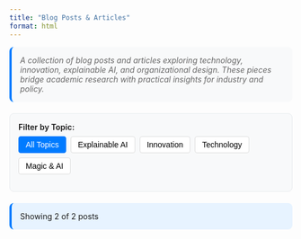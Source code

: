 ```yaml
---
title: "Blog Posts & Articles"
format: html
---
```


```{=html}
<style>
.filter-container {
  margin: 20px 0;
  padding: 15px;
  background-color: #f8f9fa;
  border-radius: 8px;
  border: 1px solid #e9ecef;
}

.filter-group {
  margin-bottom: 15px;
}

.filter-label {
  font-weight: 600;
  margin-bottom: 8px;
  display: block;
}

.filter-buttons {
  display: flex;
  flex-wrap: wrap;
  gap: 8px;
}

.filter-btn {
  padding: 6px 12px;
  border: 1px solid #ddd;
  background: white;
  border-radius: 4px;
  cursor: pointer;
  font-size: 14px;
  transition: all 0.2s;
}

.filter-btn:hover {
  background-color: #e9ecef;
}

.filter-btn.active {
  background-color: #007bff;
  color: white;
  border-color: #007bff;
}

.year-group {
  margin-bottom: 30px;
}

.year-header {
  font-size: 24px;
  font-weight: 700;
  color: #333;
  margin-bottom: 20px;
  padding-bottom: 8px;
  border-bottom: 2px solid #007bff;
}

.post {
  margin-bottom: 25px;
  padding: 20px;
  background: white;
  border: 1px solid #e9ecef;
  border-radius: 8px;
  box-shadow: 0 2px 4px rgba(0,0,0,0.1);
  transition: all 0.2s;
}

.post:hover {
  box-shadow: 0 4px 8px rgba(0,0,0,0.15);
  transform: translateY(-2px);
}

.post.featured {
  border-left: 4px solid #28a745;
  background: #f8fff9;
}

.post-title {
  font-size: 18px;
  font-weight: 600;
  color: #333;
  margin-bottom: 8px;
}

.post-title a {
  color: #333;
  text-decoration: none;
}

.post-title a:hover {
  color: #007bff !important;
  text-decoration: underline !important;
}

.post-authors {
  font-style: italic;
  color: #666;
  margin-bottom: 8px;
  font-size: 14px;
}

.post-excerpt {
  color: #555;
  margin-bottom: 12px;
  line-height: 1.5;
}

.post-meta {
  display: flex;
  gap: 15px;
  margin-bottom: 10px;
  flex-wrap: wrap;
}

.post-year {
  font-weight: 600;
  color: #007bff;
}

.post-type {
  background: #6c757d;
  color: white;
  padding: 2px 8px;
  border-radius: 12px;
  font-size: 12px;
  font-weight: 500;
}

.post-tags {
  display: flex;
  gap: 8px;
  flex-wrap: wrap;
  margin-top: 10px;
}

.tag {
  background: #e9ecef;
  color: #495057;
  padding: 2px 6px;
  border-radius: 8px;
  font-size: 11px;
  font-weight: 500;
}

.post-link {
  color: #007bff;
  text-decoration: none;
  font-weight: 500;
  font-size: 14px;
}

.post-link:hover {
  text-decoration: underline;
}

.external-link {
  color: #28a745;
  font-weight: 600;
}

.no-results {
  text-align: center;
  color: #666;
  font-style: italic;
  margin: 40px 0;
}

.stats {
  background: #e7f3ff;
  padding: 15px;
  border-radius: 8px;
  margin-bottom: 20px;
  border-left: 4px solid #007bff;
}

.intro-text {
  color: #666;
  font-style: italic;
  margin-bottom: 20px;
  padding: 15px;
  background: #f8f9fa;
  border-radius: 8px;
  border-left: 4px solid #007bff;
}
</style>
```

```{=html}
<div class="intro-text">
  A collection of blog posts and articles exploring technology, innovation, explainable AI, and organizational design. These pieces bridge academic research with practical insights for industry and policy.
</div>

<div class="filter-container">
  <div class="filter-group">
    <label class="filter-label">Filter by Topic:</label>
    <div class="filter-buttons">
      <button class="filter-btn active" data-type="all">All Topics</button>
      <button class="filter-btn" data-type="XAI">Explainable AI</button>
      <button class="filter-btn" data-type="Innovation">Innovation</button>
      <button class="filter-btn" data-type="Technology">Technology</button>
      <button class="filter-btn" data-type="Magic">Magic & AI</button>
    </div>
  </div>
</div>

<div class="stats" id="stats">
  Showing <span id="visible-count">2</span> of <span id="total-count">2</span> posts
</div>

<div id="posts-container"></div>

<div class="no-results" id="no-results" style="display: none;">
  No posts found matching the selected filters.
</div>
```

```{=html}
<script>
const posts = [
  {
    title: "A New Architecture for Ocean Observations",
    authors: ["Ravi Pappu"],
    excerpt: "Our vision at Apeiron Labs is to provide upper ocean data, anywhere on the planet, delivered on-demand. To do this, we need to rethink the fundamental architecture of ocean observation and our metrics for upper-ocean monitoring— delivering data that is consistent, impactful, and at a fraction of the cost per data point than is feasible today.",
    year: 2024,
    month: "March",
    type: "Article",
    tags: ["oceans","deep tech"],
    categories: ["Innovation", "Technology"],
    link: "https://apeironlabs.substack.com/p/a-new-architecture-for-ocean-observations",
    external: true,
    featured: true,
    platform: "Apeiron Labs Blog"
  },
  {
    title: "Pervasive and Persistent Ocean Data with Apeiron Labs",
    authors: ["Sanjeev Krishnan"],
    excerpt: "Introducing Apeiron Labs, a company dedicated to scaling upper ocean observation to help transform our understanding of the current and future state of our oceans.",
    year: 2023,
    month: "July",
    type: "Article",
    tags: ["oceans","deep tech"],
    categories: ["Innovation", "Technology"],
    link: "https://www.s2ginvestments.com/insights/welcome-apeiron-labs",
    external: true,
    featured: true,
    platform: "S2G Investments Blog"
  },
  {
    title: "Organizing Deep Tech at Scale: A Technology Architecture Approach",
    authors: ["Ravi Pappu"],
    excerpt: "How can a small group of technologists and investors think about and organize the Mission Economy on a large scale? We employ Technology Architectures to address this challenge.",
    year: 2020,
    month: "November",
    type: "Article",
    tags: ["architecture", "deep tech", "mission economy"],
    categories: ["Innovation", "Technology"],
    link: "https://www.iqt.org/library/organizing-deep-tech-at-scale-a-technology-architecture-approach",
    external: true,
    featured: true,
    platform: "IQT Library"
  },
  {
    title: "Penn and Teller in a Box",
    authors: ["Ravi Pappu"],
    excerpt: "We imagine what capabilities an Explainable AI (XAI) black box would need in order to emulate Penn & Teller's style of explanation.",
    year: 2020,
    month: "August",
    type: "Blog Post",
    tags: ["XAI", "explainable AI"],
    categories: ["XAI"],
    link: "https://medium.com/high-stakes-design/what-xai-can-learn-from-penn-and-teller-d029fb033718",
    external: true,
    featured: false,
    platform: "Medium"
  }
];

let currentFilter = 'all';

function renderPosts() {
  const container = document.getElementById('posts-container');
  const noResults = document.getElementById('no-results');
  
  // Filter posts
  const filteredPosts = currentFilter === 'all' 
    ? posts 
    : posts.filter(post => post.categories.includes(currentFilter));
  
  // Group by year
  const groupedByYear = filteredPosts.reduce((groups, post) => {
    if (!groups[post.year]) {
      groups[post.year] = [];
    }
    groups[post.year].push(post);
    return groups;
  }, {});
  
  // Sort years descending
  const sortedYears = Object.keys(groupedByYear).sort((a, b) => b - a);
  
  if (filteredPosts.length === 0) {
    container.innerHTML = '';
    noResults.style.display = 'block';
  } else {
    noResults.style.display = 'none';
    
    container.innerHTML = sortedYears.map(year => {
      const yearPosts = groupedByYear[year];
      return `
        <div class="year-group">
          <h2 class="year-header">${year}</h2>
          ${yearPosts.map(post => `
            <div class="post ${post.featured ? 'featured' : ''}">
              <div class="post-title">
                <a href="${post.link}" target="_blank">${post.title}</a>
              </div>
              <div class="post-authors">${post.authors.join(', ')}</div>
              <div class="post-excerpt">${post.excerpt}</div>
              <div class="post-meta">
                <span class="post-year">${post.month} ${post.year}</span>
                <span class="post-type">${post.type}</span>
                ${post.external ? `<span class="external-link">📄 ${post.platform}</span>` : ''}
              </div>
              <div class="post-tags">
                ${post.tags.map(tag => `<span class="tag">${tag}</span>`).join('')}
              </div>
            </div>
          `).join('')}
        </div>
      `;
    }).join('');
  }
  
  // Update stats
  document.getElementById('visible-count').textContent = filteredPosts.length;
  document.getElementById('total-count').textContent = posts.length;
}

function setupFilters() {
  const filterButtons = document.querySelectorAll('.filter-btn');
  
  filterButtons.forEach(button => {
    button.addEventListener('click', () => {
      // Remove active class from all buttons
      filterButtons.forEach(btn => btn.classList.remove('active'));
      
      // Add active class to clicked button
      button.classList.add('active');
      
      // Update current filter
      currentFilter = button.dataset.type;
      
      // Re-render posts
      renderPosts();
    });
  });
}

// Initialize
document.addEventListener('DOMContentLoaded', () => {
  setupFilters();
  renderPosts();
});
</script>
```

